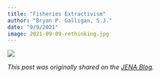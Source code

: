 ```yaml
---
title: "Fisheries Extractivism"
author: "Bryan P. Galligan, S.J."
date: "9/9/2021"
image: 2021-09-09-rethinking.jpg
---
```


![](2021-09-09-rethinking.jpg)

*This post was originally shared on the [JENA Blog](https://www.jenaafrica.org/index.php/2021/09/09/rethinking-ocean-governance-from-fisheries-extractivism-to-blue-justice/).*